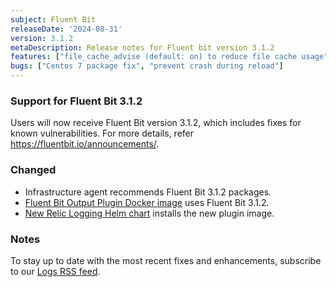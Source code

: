```yaml
---
subject: Fluent Bit 
releaseDate: '2024-08-31'
version: 3.1.2
metaDescription: Release notes for Fluent bit version 3.1.2
features: ["file_cache_advise (default: on) to reduce file cache usage", "plugin pause/resume mechanism"]
bugs: ["Centos 7 package fix", "prevent crash during reload"]
---
```


### Support for Fluent Bit 3.1.2

Users will now receive Fluent Bit version 3.1.2, which includes fixes for known vulnerabilities. For more details, refer https://fluentbit.io/announcements/.

### Changed

* Infrastructure agent recommends Fluent Bit 3.1.2 packages.
* [Fluent Bit Output Plugin Docker image](https://hub.docker.com/r/newrelic/newrelic-fluentbit-output) uses Fluent Bit 3.1.2.
* [New Relic Logging Helm chart](https://github.com/newrelic/helm-charts/tree/master/charts/newrelic-logging) installs the new plugin image.

### Notes

To stay up to date with the most recent fixes and enhancements, subscribe to our [Logs RSS feed](/docs/release-notes/logs-release-notes/).